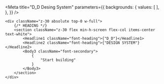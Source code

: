
<Meta title="D_D Desing System" 
parameters={{
    backgrounds: {
      values: [
      ],
    },
  }} />

<style>
  {`
  
    `}
</style>



<article className="h-screen overflow-hidden relative">
	<div
		className="absolute top-0 h-[700vh] left-0 w-screen
      z-0"
	>
		<StarsBgImage className="w-full h-full"></StarsBgImage>
	</div>

	<div className="z-30 absolute top-0 w-full">
		{/* HEADING */}
		<section className="z-30 flex min-h-screen flex-col items-center text-white">
			<Headline1 className="font-heading">{"D_D"}</Headline1>
			<Headline2 className="font-heading">{"DESIGN SYSTEM"}</Headline2>
			<Body3 className="font-secondary">
				{
					"Start building"
				}
			</Body3>
		</section>
	</div>
</article>